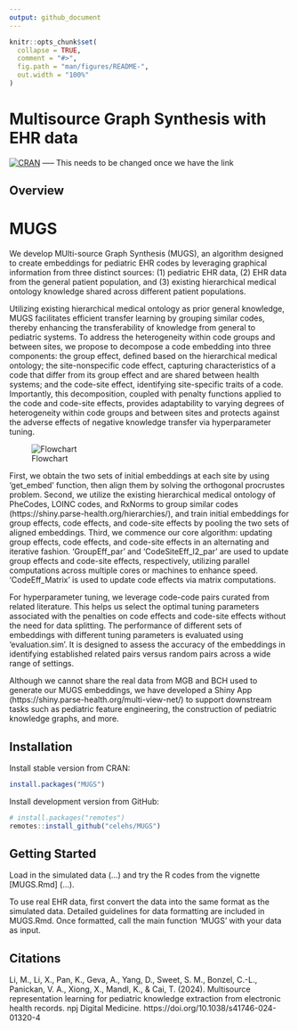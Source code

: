 ```yaml
---
output: github_document
---
```


<!-- README.md is generated from README.Rmd. Please edit that file -->

```r
knitr::opts_chunk$set(
  collapse = TRUE,
  comment = "#>",
  fig.path = "man/figures/README-",
  out.width = "100%"
)
```

# Multisource Graph Synthesis with EHR data

[![CRAN](https://www.r-pkg.org/badges/version/PheCAP)](https://CRAN.R-project.org/package=PheCAP) ----- This needs to be changed once we have the link

## Overview

# MUGS
We develop MUlti-source Graph Synthesis (MUGS), an algorithm designed to create embeddings for pediatric EHR codes by leveraging graphical information from three distinct sources: (1) pediatric EHR data, (2) EHR data from the general patient population, and (3) existing hierarchical medical ontology knowledge shared across different patient populations. 

Utilizing existing hierarchical medical ontology as prior general knowledge, MUGS facilitates efficient transfer learning by grouping similar codes, thereby enhancing the transferability of knowledge from general to pediatric systems. To address the heterogeneity within code groups and between sites, we propose to decompose a code embedding into three components: the group effect, defined based on the hierarchical medical ontology; the site-nonspecific code effect, capturing characteristics of a code that differ from its group effect and are shared between health systems; and the code-site effect, identifying site-specific traits of a code. Importantly, this decomposition, coupled with penalty functions applied to the code and code-site effects, provides adaptability to varying degrees of heterogeneity within code groups and between sites and protects against the adverse effects of negative knowledge transfer via hyperparameter tuning.

![Flowchart](man/figures/MUGSFlowchart.png)

First, we obtain the two sets of initial embeddings at each site by using 'get_embed' function, then align them by solving the orthogonal procrustes problem. 
Second, we utilize the existing hierarchical medical ontology of PheCodes, LOINC codes, and RxNorms to group similar codes (https://shiny.parse-health.org/hierarchies/), and train initial embeddings for group effects, code effects, and code-site effects by pooling the two sets of aligned embeddings. 
Third, we commence our core algorithm: updating group effects, code effects, and code-site effects in an alternating and iterative fashion. 'GroupEff_par' and 'CodeSiteEff_l2_par' are used to update group effects and code-site effects, respectively, utilizing parallel computations across multiple cores or machines to enhance speed. 'CodeEff_Matrix' is used to update code effects via matrix computations.

For hyperparameter tuning, we leverage code-code pairs curated from related literature. This helps us select the optimal tuning parameters associated with the penalties on code effects and code-site effects without the need for data splitting. The performance of different sets of embeddings with different tuning parameters is evaluated using 'evaluation.sim'. It is designed to assess the accuracy of the embeddings in identifying established related pairs versus random pairs across a wide range of settings.

Although we cannot share the real data from MGB and BCH used to generate our MUGS embeddings, we have developed a Shiny App (https://shiny.parse-health.org/multi-view-net/) to support downstream tasks such as pediatric feature engineering, the construction of pediatric knowledge graphs, and more.



## Installation

Install stable version from CRAN:

```r
install.packages("MUGS")
```

Install development version from GitHub:

```r
# install.packages("remotes")
remotes::install_github("celehs/MUGS")
```

## Getting Started

Load in the simulated data (...) and try the R codes from the vignette [MUGS.Rmd] (...).

To use real EHR data, first convert the data into the same format as the simulated data. Detailed guidelines for data formatting are included in MUGS.Rmd. Once formatted, call the main function 'MUGS' with your data as input.


## Citations

Li, M., Li, X., Pan, K., Geva, A., Yang, D., Sweet, S. M., Bonzel, C.-L., Panickan, V. A., Xiong, X., Mandl, K., & Cai, T. (2024). Multisource representation learning for pediatric knowledge extraction from electronic health records. npj Digital Medicine. https://doi.org/10.1038/s41746-024-01320-4

